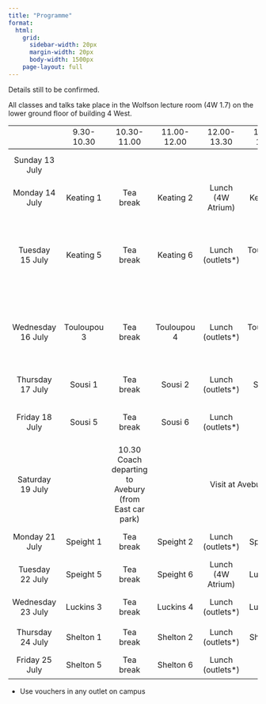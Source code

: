 ```yaml
---
title: "Programme"
format: 
  html:
    grid:
      sidebar-width: 20px
      margin-width: 20px
      body-width: 1500px
    page-layout: full
---
```



Details still to be confirmed.

All classes and talks take place in the Wolfson lecture room (4W 1.7) on the lower ground floor of building 4 West.

```{=html}

<style type="text/css">
tr { height: 3.5em; }

tr.toprow { height: 1.5em; }

tr.toprow td { border-bottom: thin solid black; }

td { text-align: center; }
</style>

<table leftmargin=10 cellspacing=0 cellpadding=5>
<tr class="toprow">
<td></td>
<td>9.30-10.30</td>
<td>10.30-11.00</td>
<td>11.00-12.00</td>
<td>12.00-13.30</td>
<td>13.30-14.30</td>
<td>14.30-15.00</td>
<td>15.00-16.00</td>
<td>16.15-17.15</td>
<td>19.15-20.00</td>
<td></td></tr>

<tr><td>Sunday 13 July</td>
<td></td> <td></td> <td></td> <td></td> <td colspan="2">Check-in from 15.00</td> <td></td>
<td>Tea (4W Atrium)</td><td>Dinner (Lime tree)</td></tr>

<tr><td>Monday 14 July</td>
<td>Keating 1</td><td>Tea break</td><td>Keating 2</td>
<td>Lunch (4W Atrium)</td>
<td>Keating 3</td><td>Tea break</td><td>Keating 4</td>
<td>Lawson</td><td>Dinner (Lime tree)</td></tr>

<tr><td>Tuesday 15 July</td>
<td>Keating 5</td><td>Tea break</td><td>Keating 6</td>
<td>Lunch (outlets*)</td>
<td>Touloupou 1</td><td>Tea break</td><td>Touloupou 2</td>
<td>Green</td><td>Dinner (Lime tree)</td>
<td>17.30-20.00<br>Outdoor games (Medical<br>centre sports field)</td></tr>

<tr><td>Wednesday 16 July</td>
<td>Touloupou 3</td><td>Tea break</td><td>Touloupou 4</td>
<td>Lunch (outlets*)</td>
<td>Touloupou 5</td><td>Tea break</td><td>Touloupou 6</td>
<td>TBD</td><td>18.00-21.00<br>Pizza and board games<br>(Claverton rooms)</td>
</tr>

<tr><td>Thursday 17 July</td>
<td>Sousi 1</td><td>Tea break</td><td>Sousi 2</td>
<td>Lunch (outlets*)</td>
<td>Sousi 3</td><td>Tea break</td><td>Sousi 4</td>
<td>Tripaldi</td><td>Dinner (Lime tree)</td>
</tr>

<tr><td>Friday 18 July</td>
<td>Sousi 5</td><td>Tea break</td><td>Sousi 6</td>
<td>Lunch (outlets*)</td>
<td colspan="3">14.15-16.15<br>Walking tour of Bath</td>
<td>16.45-18.00<br>Roman Baths</td></tr>


<tr><td>Saturday 19 July</td>
<td></td>
<td>10.30<br>Coach departing to Avebury (from East car park)</td><td colspan="4">Visit at Avebury</td><td>15.00<br>Coach departing from Avebury</td></tr>
</tr>

<tr><td>Monday 21 July</td>
<td>Speight 1</td><td>Tea break</td><td>Speight 2</td>
<td>Lunch (outlets*)</td>
<td>Speight 3</td><td>Tea break</td><td>Speight 4</td>
<td>Lawson</td><td>Dinner (Lime tree)</td></tr>

<tr><td>Tuesday 22 July</td>
<td>Speight 5</td><td>Tea break</td><td>Speight 6</td>
<td>Lunch (4W Atrium)</td>
<td>Luckins 1</td><td>Tea break</td><td>Luckins 2</td>
<td>Green</td><td>Dinner (Lime tree)</td>
</tr>

<tr><td>Wednesday 23 July</td>
<td>Luckins 3</td><td>Tea break</td><td>Luckins 4</td>
<td>Lunch (outlets*)</td>
<td>Luckins 5</td><td>Tea break</td><td>Luckins 6</td>
<td>PhD student talks</td><td>Dinner (Lime tree)</td>
</tr>

<tr><td>Thursday 24 July</td>
<td>Shelton 1</td><td>Tea break</td><td>Shelton 2</td>
<td>Lunch (outlets*)</td>
<td>Shelton 3</td><td>Tea break</td><td>Shelton 4</td>
<td>Tripaldi</td><td>Dinner (TBD)</td>
</tr>

<tr><td>Friday 25 July</td>
<td>Shelton 5</td><td>Tea break</td><td>Shelton 6</td>
<td>Lunch (outlets*)</td></tr>

</table>

```

* Use vouchers in any outlet on campus
